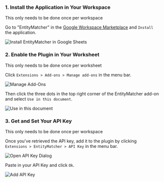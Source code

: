 ### 1. Install the Application in Your Workspace
<Info>This only needs to be done once per workspace</Info>

Go to "EntityMatcher" in the [Google Workspace Marketplace](https://workspace.google.com/marketplace/app/entitymatcher/879867891103) and `Install` the application.

<Frame caption="Install EntityMatcher in Google Sheets">
  <img src="/screenshots/gsheets/plugin_install.png" alt="Install EntityMatcher in Google Sheets" />
</Frame>

### 2. Enable the Plugin in Your Worksheet
<Info>This only needs to be done once per worksheet</Info>

Click `Extensions > Add-ons > Manage add-ons` in the menu bar.

<Frame caption="Manage Add-Ons">
  <img src="/screenshots/gsheets/extensions_manage_add_ons.png" alt="Manage Add-Ons" />
</Frame>

Then click the three dots in the top right corner of the EntityMatcher add-on and select `Use in this document`.

<Frame caption="Use in this document">
  <img src="/screenshots/gsheets/plugin_enabled.png" alt="Use in this document" />
</Frame>

### 3. Get and Set Your API Key
<Info>This only needs to be done once per workspace</Info>

<Snippet file="api-key.mdx" />

Once you've retrieved the API key, add it to the plugin by clicking `Extensions > EntityMatcher > API Key` in the menu bar.

<Frame caption="Open API Key Dialog">
  <img src="/screenshots/gsheets/menu_api_key.png" alt="Open API Key Dialog" />
</Frame>

Paste in your API Key and click `Ok`.

<Frame caption="Add API Key">
  <img src="/screenshots/gsheets/api_key_dialog.png" alt="Add API Key" />
</Frame>
